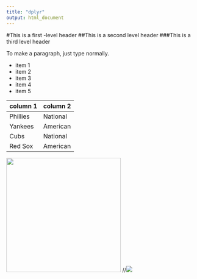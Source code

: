 ```yaml
---
title: "dplyr"
output: html_document
---
```



#This is a first -level header
##This is a second level header
###This is a third level header

To make a paragraph, just type normally.

* item 1
* item 2
* item 3
* item 4
* item 5

column 1 | column 2
---|---
Phillies | National
Yankees| American
Cubs | National
Red Sox | American

<img src="2017-lamborghini-aventador_100580862_m.jpg" width="300"/>
//![](2017-lamborghini-aventador_100580862_m.jpg)
